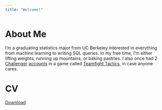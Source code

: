 ```yaml
---
title: "Welcome!"
---
```


# About Me

I'm a graduating statistics major from UC Berkeley interested in everything from machine learning to writing SQL queries. In my free time, I'm either lifting weights, running up mountains, or baking pastries. I also once had 2 [Challenger](https://lolchess.gg/profile/na/zyonsis) [accounts](https://lolchess.gg/profile/na/zyonsis2) in a game called [Teamfight Tactics](https://en.wikipedia.org/wiki/Teamfight_Tactics), in case anyone cares.

# CV 

[Download](https://github.com/equan06/equan06.github.io/raw/master/img/equan_resume_2020.pdf)
